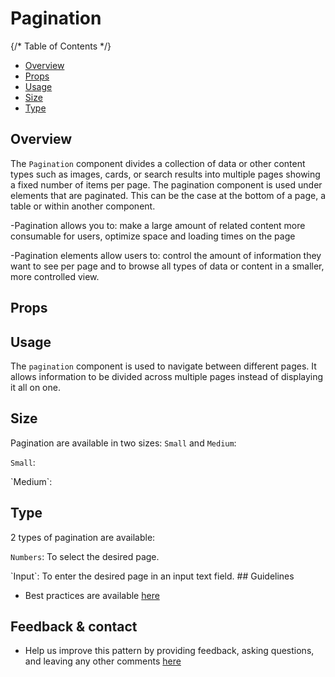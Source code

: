 
<Meta of={PaginationStories} />

# Pagination

{/* Table of Contents */}

- [Overview](#overview)
- [Props](#props)
- [Usage](#usage)
- [Size](#size)
- [Type](#type)

## Overview

The `Pagination` component divides a collection of data or other content types such as images, cards, or search results into multiple pages showing a fixed number of items per page. 
The pagination component is used under elements that are paginated. This can be the case at the bottom of a page, a table or within another component.

-Pagination allows you to:
make a large amount of related content more consumable for users,
optimize space and loading times on the page

-Pagination elements allow users to:
control the amount of information they want to see per page and
to browse all types of data or content in a smaller, more controlled view.


<Canvas>
 <Story of={PaginationStories.Default} />
</Canvas>

## Props

<Controls />


## Usage
The `pagination` component is used to navigate between different pages. It allows information to be divided across multiple pages instead of displaying it all on one.

## Size

Pagination are available in two sizes: `Small` and `Medium`:

`Small`:
<Canvas>

</Canvas>
`Medium`:
<Canvas>

</Canvas>

## Type
2 types of pagination are available:

`Numbers`: To select the desired page.
<Canvas>

</Canvas>
`Input`: To enter the desired page in an input text field.
<Canvas>

</Canvas>
## Guidelines

- Best practices are available [here](https://zeroheight.com/9b39bb2a0/p/99a7f3-pagination/b/75c0d1)

## Feedback & contact

- Help us improve this pattern by providing feedback, asking questions, and leaving any other comments [here](https://github.com/bouygues-construction/design-system-bycn/issues/new)

